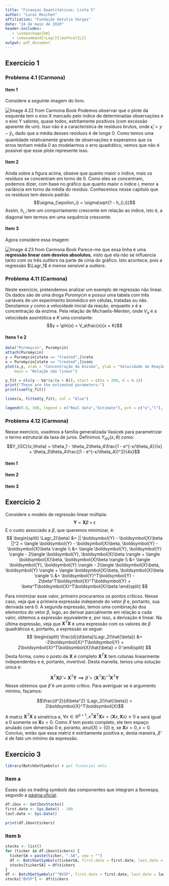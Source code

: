 ```yaml
---
title: "Finanças Quantitativas: Lista 5"
author: "Lucas Moschen"
affiliation: "Fundação Getulio Vargas"
date: "24 de maio de 2020"
header-includes:
   - \usepackage{bm}
   - \newcommand{\Lagr}{\mathcal{L}}
output: pdf_document
---
```


## Exercício 1

### Problema 4.1 (Carmona)

#### Item 1

Considere a seguinte imagem do livro. 

![Image 4.22 from Carmona Book](/home/lucasmoschen/Documents/GitHub/Quantitative_Finance/data/fig4-22.png)
Podemos observar que o plote da esquerda tem o eixo X marcado pelo índice de determinadas observações e o eixo Y valores, quase todos, estritamente positivos (com excessão aparente de um). Isso não é a característica de resíduos brutos, onde $\hat{\epsilon}_i = y - \hat{y}_i$, dado que a média desses resíduos é de longe $0$. Como temos uma quantidade relativamente grande de observações e esperamos que os erros tenham média $0$ ao modelarmos o erro quadrático, vemos que não é possível que esse plote represente isso. 

#### Item 2

Ainda sobre a figura acima, obseve que quanto maior o índice, mais os resíduos se concentram em torno de $0$. Como eles se concentram, podemos dizer, com base no gráfico que quanto maior o índice $i$, menor a variância em torno da média do resíduo. Conhecemos nesse capítulo que os resíduos tem desvio padrão $$\sigma_{\epsilon_i} = \sigma\sqrt{1 - h_{i,i}}$$
Assim, $h_{i,i}$ tem um comportamento crescente em relação ao índice, isto é, a diagonal tem termos em uma sequência crescente. 

#### Item 3

Agora considere essa imagem: 

![Image 4.23  from Carmona Book](/home/lucasmoschen/Documents/GitHub/Quantitative_Finance/data/fig4-23.png)
Parece-me que essa linha é uma **regressão linear com desvios absolutos**, visto que ela não se influencia tanto com os três *outliers* na parte de cima do gráfico. Isto acontece, pois a regressão $\Lagr_1$ é menos sensível a *outliers*.  

### Problema 4.11 (Carmona)

Neste exercício, pretendemos analizar um exemplo de regressão não linear. Os dados são de uma droga *Puromycin* e possui uma tabela com três variáveis de um experimento biomédico em células, tratadas ou não. Denotamos $y$ como a velocidade inicial da reação, enquanto $x$ é a concentração da enzima. Pela relação de Michaelis-Menten, onde $V_a$ é a velocidade assintótica e $K$ uma constante:
$$y = \phi(x) = V_a\frac{x}{x + K}$$

#### Itens 1 e 2

```r
data("Puromycin", Puromycin)
attach(Puromycin)
y = Puromycin[state == "treated",]$rate
x = Puromycin[state == "treated",]$conc
plot(x,y, xlab = "Concentração da Enzima", ylab = "Velocidade de Reação (counts/min/min)", 
    main = "Relação não linear")

y_fit = nls(y ~ Va*(x/(x + K)), start = c(Va = 200, K = 0.1))
print("These are the estimated parameters:")
print(coef(y_fit))

lines(x, fitted(y_fit), col = "blue")

legend(0.8, 100, legend = c("Real data","Estimate"), pch = c("o","l"), col = c("black", "blue"))
```

### Problema 4.12 (Carmona)

Nesse exercício, usadmos a família generalizada Vasicek para parametrizar o termo estrutural da taxa de juros. Definimos $Y_{GV}(x,\theta)$ como: 
$$Y_{GC}(x,\theta) = \theta_1 - \theta_2\theta_4\frac{1 - e^{-x/\theta_4}}{x} + \theta_3\theta_4\frac{(1 - e^{-x/\theta_4})^2}{4x}$$

#### Item 1

#### Item 2

#### Item 3

## Exercício 2

Considere o modelo de regressão linear múltipla: 
$$\boldsymbol{Y} = \boldsymbol{X}\beta + \epsilon$$
E o custo associado a $\beta$, que queremos minimizar, é: 
$$
\begin{split}
\Lagr_2(\beta) &= || \boldsymbol{Y} - \boldsymbol{X}\beta ||^2 = \langle \boldsymbol{Y} - \boldsymbol{X}\beta, \boldsymbol{Y} - \boldsymbol{X}\beta \rangle \\
&= \langle \boldsymbol{Y}, \boldsymbol{Y} \rangle - 2\langle \boldsymbol{Y}, \boldsymbol{X}\beta \rangle + \langle \boldsymbol{X}\beta, \boldsymbol{X}\beta \rangle \\
&= \langle \boldsymbol{Y}, \boldsymbol{Y} \rangle - 2\langle  \boldsymbol{X}\beta, \boldsymbol{Y} \rangle + \langle \boldsymbol{X}\beta, \boldsymbol{X}\beta \rangle \\
&= \boldsymbol{Y}^T\boldsymbol{Y} - 2\beta^T\boldsymbol{X}^T\boldsymbol{Y} + \beta^T\boldsymbol{X}^T\boldsymbol{X}\beta
\end{split}
$$

Para minimizar esse valor, primeiro procuramos os pontos críticos. Nesse caso, veja que a primeira expressão independe do vetor $\beta$ e, portanto, sua derivada será $0$. A segunda expressão, temos uma combinação dos elementos do vetor $\beta$, logo, ao derivar parcialmente em relação a cada valor, obtemos a expressão equivalente e, por isso, a derivação é linear. Na última expressão, veja que $\boldsymbol{X}^T\boldsymbol{X}$ é uma expressão com os valores de $\beta$ quadráticos e, portanto, a expressão se segue:
$$
\begin{split}
\frac{d}{d\beta}\Lagr_2(\hat{\beta}) &= -2\boldsymbol{X}^T\boldsymbol{Y} + 2\boldsymbol{X}^T\boldsymbol{X}\hat{\beta} = 0
\end{split}
$$
Desta forma, como o posto de $\boldsymbol{X}$ é completo $\boldsymbol{X}^T\boldsymbol{X}$ tem colunas linearmente independentes e é, portanto, invertível. Desta maneita, temos uma solução única e:   

$$\boldsymbol{X}^T\boldsymbol{X}\hat{\beta} = \boldsymbol{X}^T\boldsymbol{Y} \implies \hat{\beta} = (\boldsymbol{X}^T\boldsymbol{X})^{-1}\boldsymbol{X}^T\boldsymbol{Y}$$
Nesse obtemos que $\hat{\beta}$ é um ponto crítico. Para averiguar se é argumento mínimo, façamos: 

$$\frac{d^2}{d\beta^2} \Lagr_2(\hat{\beta}) = 2\boldsymbol{X}^T\boldsymbol{X}$$

A matriz $\boldsymbol{X}^T\boldsymbol{X}$ é simétrica e, $\forall x \in \mathbb{R}^{p+1}, x^T\boldsymbol{X}^T\boldsymbol{X}x = \langle \boldsymbol{X}x, \boldsymbol{X}x \rangle \geq 0$ e será igual a $0$ somente se $\boldsymbol{X}x = 0$. Como $X$ tem posto completo, ele tem espaço anulado com dimensão $0$ e, poranto, $anul(X) = \{0\}$ e, se $\boldsymbol{X}x = 0, x = 0$. Concluo, então que essa matriz é estritamente positiva e, desta maneira, $\hat{\beta}$ é de fato um mínimo da expressão. 

## Exercício 3

```r
library(BatchGetSymbols) # get financial data 
```

### Item a

Esses são os *trading symbols* das componentes que integram a Ibovespa, segundo a [página oficial](http://bvmf.bmfbovespa.com.br/indices/ResumoCarteiraTeorica.aspx?Indice=IBOV&idioma=pt-br). 

```r
df.ibov <- GetIbovStocks()
first.date <- Sys.Date() - 100
last.date <- Sys.Date() 

print(df.ibov$tickers)
```

### Item b

```r
stocks <- list()
for (ticker in df.ibov$tickers) {
  tickerSA = paste(ticker, ".SA", sep = "") 
  df <- BatchGetSymbols(tickerSA, first.date = first.date, last.date = last.date) 
  stocks[tickerSA] = df$tickers
} 
df <- BatchGetSymbols("^BVSP", first.date = first.date, last.date = last.date) 
stocks["BVSP"] <- df$tickers 
```



